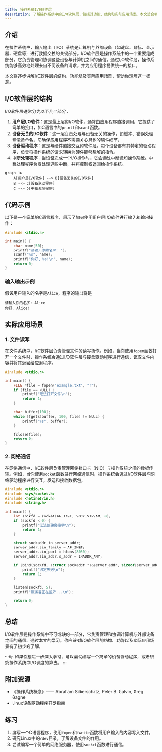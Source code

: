 ```yaml
---
title: 操作系统I/O软件层
description: 了解操作系统中的I/O软件层，包括其功能、结构和实际应用场景。本文适合初学者，通过清晰的解释和代码示例帮助你掌握这一概念。
---
```


## 介绍

在操作系统中，输入输出（I/O）系统是计算机与外部设备（如键盘、鼠标、显示器、硬盘等）进行数据交换的关键部分。I/O软件层是操作系统中的一个重要组成部分，它负责管理和协调这些设备与计算机之间的通信。通过I/O软件层，操作系统能够高效地处理来自不同设备的请求，并为应用程序提供统一的接口。

本文将逐步讲解I/O软件层的结构、功能以及实际应用场景，帮助你理解这一概念。

## I/O软件层的结构

I/O软件层通常分为以下几个部分：

1. **用户层I/O软件**：这是最上层的I/O软件，通常由应用程序直接调用。它提供了简单的接口，如C语言中的`printf`和`scanf`函数。
2. **设备无关的I/O软件**：这一层负责处理与设备无关的操作，如缓冲、错误处理和设备命名。它确保应用程序不需要关心具体的硬件细节。
3. **设备驱动程序**：这是与硬件直接交互的软件层。每个设备都有其特定的驱动程序，负责将操作系统的请求转换为硬件能够理解的指令。
4. **中断处理程序**：当设备完成一个I/O操作时，它会通过中断通知操作系统。中断处理程序负责处理这些中断，并将控制权返回给操作系统。

```mermaid
graph TD
    A[用户层I/O软件] --> B[设备无关的I/O软件]
    B --> C[设备驱动程序]
    C --> D[中断处理程序]
```

## 代码示例

以下是一个简单的C语言程序，展示了如何使用用户层I/O软件进行输入和输出操作：

```c
#include <stdio.h>

int main() {
    char name[50];
    printf("请输入你的名字: ");
    scanf("%s", name);
    printf("你好, %s!\n", name);
    return 0;
}
```

### 输入输出示例

假设用户输入的名字是`Alice`，程序的输出将是：

```
请输入你的名字: Alice
你好, Alice!
```

## 实际应用场景

### 1. 文件读写

在文件系统中，I/O软件层负责管理文件的读写操作。例如，当你使用`fopen`函数打开一个文件时，操作系统会通过I/O软件层与硬盘驱动程序进行通信，读取文件内容并将其返回给应用程序。

```c
#include <stdio.h>

int main() {
    FILE *file = fopen("example.txt", "r");
    if (file == NULL) {
        printf("无法打开文件\n");
        return 1;
    }

    char buffer[100];
    while (fgets(buffer, 100, file) != NULL) {
        printf("%s", buffer);
    }

    fclose(file);
    return 0;
}
```

### 2. 网络通信

在网络通信中，I/O软件层负责管理网络接口卡（NIC）与操作系统之间的数据传输。例如，当你使用`socket`函数进行网络通信时，操作系统会通过I/O软件层与网络驱动程序进行交互，发送和接收数据包。

```c
#include <stdio.h>
#include <sys/socket.h>
#include <netinet/in.h>
#include <string.h>

int main() {
    int sockfd = socket(AF_INET, SOCK_STREAM, 0);
    if (sockfd < 0) {
        printf("无法创建套接字\n");
        return 1;
    }

    struct sockaddr_in server_addr;
    server_addr.sin_family = AF_INET;
    server_addr.sin_port = htons(8080);
    server_addr.sin_addr.s_addr = INADDR_ANY;

    if (bind(sockfd, (struct sockaddr *)&server_addr, sizeof(server_addr)) < 0) {
        printf("绑定失败\n");
        return 1;
    }

    listen(sockfd, 5);
    printf("服务器正在监听...\n");

    return 0;
}
```

## 总结

I/O软件层是操作系统中不可或缺的一部分，它负责管理和协调计算机与外部设备之间的通信。通过本文的学习，你应该对I/O软件层的结构、功能以及实际应用场景有了初步的了解。

:::tip
如果你想进一步深入学习，可以尝试编写一个简单的设备驱动程序，或者研究操作系统中I/O调度的算法。
:::

## 附加资源

- 《操作系统概念》—— Abraham Silberschatz, Peter B. Galvin, Greg Gagne
- [Linux设备驱动程序开发指南](https://www.kernel.org/doc/html/latest/driver-api/index.html)

## 练习

1. 编写一个C语言程序，使用`fopen`和`fwrite`函数将用户输入的内容写入文件。
2. 研究Linux中的`/dev`目录，了解设备文件的作用。
3. 尝试编写一个简单的网络服务器，使用`socket`函数进行通信。
